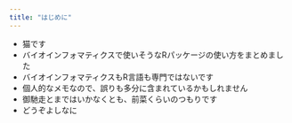 ```yaml
---
title: "はじめに"
---
```

- 猫です
- バイオインフォマティクスで使いそうなRパッケージの使い方をまとめました
- バイオインフォマティクスもR言語も専門ではないです
- 個人的なメモなので、誤りも多分に含まれているかもしれません
- 御馳走とまではいかなくとも、前菜くらいのつもりです
- どうぞよしなに